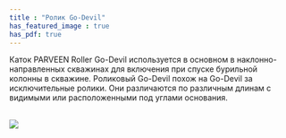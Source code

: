 ```yaml
---
title : "Ролик Go-Devil"
has_featured_image : true
has_pdf: true
---
```


Каток PARVEEN Roller Go-Devil используется в основном в наклонно-направленных скважинах для включения при спуске бурильной колонны в скважине. Роликовый Go-Devil похож на Go-Devil за исключительные ролики. Они различаются по различным длинам с видимыми или расположенными под углами основания.

<br />
<Image src={image} />